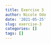 ```yaml
---
title: Exercise 3
author: Nicole Odo
date: '2021-05-25'
slug: exercise-3
categories: []
tags: []
---
```

